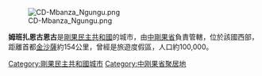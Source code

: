 {{Unreferenced|time=2017-09-21T11:16:28+00:00}}
[[Image:CD-Mbanza_Ngungu.png|right]]

'''姆班扎恩古恩古'''是[[剛果民主共和國|剛果民主共和國]]的城市，由[[中剛果省|中剛果省]]負責管轄，位於該國西部，距離首都[[金沙薩|金沙薩]]約154公里，曾經是旅遊度假區，人口約100,000。

{{coord|5|15|S|14|52|E|region:CD_type:city|display=title}}

[[Category:剛果民主共和國城市|Category:剛果民主共和國城市]]
[[Category:中刚果省聚居地|Category:中刚果省聚居地]]

{{DRCongo-stub}}